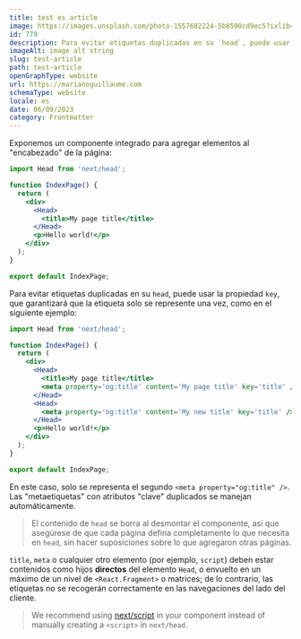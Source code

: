 ```yaml
---
title: test es article
image: https://images.unsplash.com/photo-1557682224-5b8590cd9ec5?ixlib=rb-4.0.3&ixid=M3wxMjA3fDB8MHxzZWFyY2h8Mnx8cmVkJTIwZ3JhZGllbnR8ZW58MHx8MHx8fDA%3D&w=1000&q=80
id: 779
description: Para evitar etiquetas duplicadas en su `head`, puede usar la propiedad `key`, que garantizará que la etiqueta solo se represente una vez, como en el siguiente ejemplo
imageAlt: image alt string
slug: test-article
path: test-article
openGraphType: website
url: https://marianoguillaume.com
schemaType: website
locale: es
date: 06/09/2023
category: Frontmatter
---
```


Exponemos un componente integrado para agregar elementos al "encabezado" de la página:

```jsx
import Head from 'next/head';

function IndexPage() {
  return (
    <div>
      <Head>
        <title>My page title</title>
      </Head>
      <p>Hello world!</p>
    </div>
  );
}

export default IndexPage;
```

Para evitar etiquetas duplicadas en su `head`, puede usar la propiedad `key`, que garantizará que la etiqueta solo se represente una vez, como en el siguiente ejemplo:

```jsx
import Head from 'next/head';

function IndexPage() {
  return (
    <div>
      <Head>
        <title>My page title</title>
        <meta property='og:title' content='My page title' key='title' />
      </Head>
      <Head>
        <meta property='og:title' content='My new title' key='title' />
      </Head>
      <p>Hello world!</p>
    </div>
  );
}

export default IndexPage;
```

En este caso, solo se representa el segundo `<meta property="og:title" />`. Las "metaetiquetas" con atributos "clave" duplicados se manejan automáticamente.

> El contenido de `head` se borra al desmontar el componente, así que asegúrese de que cada página defina completamente lo que necesita en `head`, sin hacer suposiciones sobre lo que agregaron otras páginas.

`title`, `meta` o cualquier otro elemento (por ejemplo, `script`) deben estar contenidos como hijos **directos** del elemento `Head`,
o envuelto en un máximo de un nivel de `<React.Fragment>` o matrices; de lo contrario, las etiquetas no se recogerán correctamente en las navegaciones del lado del cliente.

> We recommend using [next/script](/docs/pages/building-your-application/optimizing/scripts) in your component instead of manually creating a `<script>` in `next/head`.
